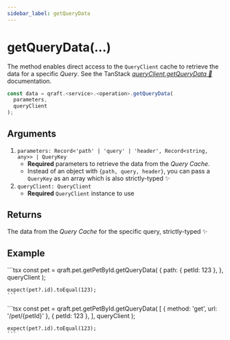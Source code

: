```yaml
---
sidebar_label: getQueryData
---
```



# getQueryData(...)

The method enables direct access to the `QueryClient` cache to retrieve the data for a specific _Query_.
See the TanStack [_queryClient.getQueryData 🌴_](https://tanstack.com/query/latest/docs/reference/QueryClient#queryclientgetquerydata) documentation.

```ts
const data = qraft.<service>.<operation>.getQueryData(
  parameters,
  queryClient
);
```

## Arguments

1. `parameters: Record<'path' | 'query' | 'header', Record<string, any>> | QueryKey`
   - **Required** parameters to retrieve the data from the _Query Cache_.
   - Instead of an object with `{path, query, header}`, you can pass a `QueryKey` as an array
     which is also strictly-typed ✨
2. `queryClient: QueryClient`
   - **Required** `QueryClient` instance to use

## Returns
The data from the _Query Cache_ for the specific query, strictly-typed ✨

## Example

<Tabs>
  <TabItem value="parameters" label="Parameters">
    ```tsx
    const pet = qraft.pet.getPetById.getQueryData(
      {
        path: { petId: 123 },
      },
      queryClient
    );

    expect(pet?.id).toEqual(123);
    ```
  </TabItem>
  <TabItem value="query-key" label="QueryKey">
    ```tsx
    const pet = qraft.pet.getPetById.getQueryData(
      [
        { method: 'get', url: '/pet/{petId}' },
        { petId: 123 },
      ],
      queryClient
    );

    expect(pet?.id).toEqual(123);
    ```
  </TabItem>
</Tabs>
